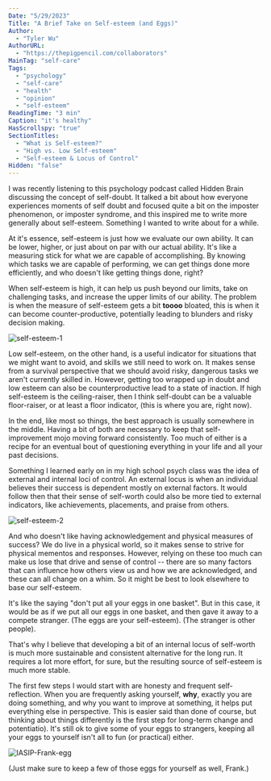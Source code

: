 ```yaml
---
Date: "5/29/2023"
Title: "A Brief Take on Self-esteem (and Eggs)"
Author:
  - "Tyler Wu"
AuthorURL:
  - "https://thepigpencil.com/collaborators"
MainTag: "self-care"
Tags:
  - "psychology"
  - "self-care"
  - "health"
  - "opinion"
  - "self-esteem"
ReadingTime: "3 min"
Caption: "it's healthy"
HasScrollspy: "true"
SectionTitles:
  - "What is Self-esteem?"
  - "High vs. Low Self-esteem"
  - "Self-esteem & Locus of Control"
Hidden: "false"
---
```


I was recently listening to this psychology podcast called Hidden Brain discussing the concept of self-doubt.
It talked a bit about how everyone experiences moments of self doubt and focused quite a bit on the imposter phenomenon, or imposter syndrome,
and this inspired me to write more generally about self-esteem. Something I wanted to write about for a while.
<ScrollspyHeader />

At it's essence, self-esteem is just how we evaluate our own ability. It can be lower, higher, or just about on par with our actual ability.
It's like a measuring stick for what we are capable of accomplishing.
By knowing which tasks we are capable of performing, we can get things done more efficiently,
and who doesn't like getting things done, right?
<ScrollspyHeader />

When self-esteem is high, it can help us push beyond our limits,
take on challenging tasks, and increase the upper limits of our ability.
The problem is when the measure of self-esteem gets a bit **toooo** bloated,
this is when it can become counter-productive, potentially leading to blunders and risky decision making.

<img
  className='articleImg leftWrapImg'
  src='/img/writing/self_esteem/self_esteem1.png'
  alt='self-esteem-1'
/>

Low self-esteem, on the other hand, is a useful indicator for situations that we might want to avoid,
and skills we still need to work on.
It makes sense from a survival perspective that we should avoid risky,
dangerous tasks we aren't currently skilled in.
However, getting too wrapped up in doubt and low esteem can also be counterproductive lead to a state of inaction.
If high self-esteem is the ceiling-raiser, then I think self-doubt can be a valuable floor-raiser,
or at least a floor indicator, (this is where you are, right now).

In the end, like most so things, the best approach is usually somewhere in the middle.
Having a bit of both are necessary to keep that self-improvement mojo moving forward consistently.
Too much of either is a recipe for an eventual bout of questioning everything in your life and all your past decisions.
<ScrollspyHeader />

Something I learned early on in my high school psych class was the idea of external and internal loci of control.
An external locus is when an individual believes their success is dependent mostly on external factors.
It would follow then that their sense of self-worth could also be more tied to external indicators,
like achievements, placements, and praise from others.

<img
  className='articleImg rightWrapImg'
  src='/img/writing/self_esteem/self_esteem2.png'
  alt="self-esteem-2" 
  />
  
And who doesn't like having acknowledgement and physical measures of success?
We do live in a physical world, so it makes sense to strive for physical mementos and responses.
However, relying on these too much can make us lose that drive and sense of control --
there are so many factors that can influence how others view us and how we are acknowledged,
and these can all change on a whim.
So it might be best to look elsewhere to base our self-esteem.

It's like the saying "don't put all your eggs in one basket".
But in this case, it would be as if we put all our eggs in one basket,
and then gave it away to a compete stranger. (The eggs are your self-esteem). (The stranger is other people).

That's why I believe that developing a bit of an internal locus
of self-worth is much more sustainable and consistent alternative for the long run.
It requires a lot more effort, for sure, but the resulting source of self-esteem is much more stable.

The first few steps I would start with are honesty and frequent self-reflection.
When you are frequently asking yourself, **why**, exactly you are doing something,
and why you want to improve at something, it helps put everything else in perspective.
This is easier said than done of course,
but thinking about things differently is the first step for long-term change and potentiatio).
It's still ok to give some of your eggs to strangers,
keeping all your eggs to yourself isn't all to fun (or practical) either.


<img
  className='articleImg'
  src="https://media1.giphy.com/media/xjlC6nomocZhVXuZgM/giphy.gif?cid=ecf05e47lr98cem5j72t33is4c0kj1u5b3inl2fqtmon2idc&ep=v1_gifs_search&rid=giphy.gif&ct=g"
  alt="IASIP-Frank-egg"
/>


(Just make sure to keep a few of those eggs for yourself as well, Frank.)
